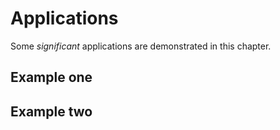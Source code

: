 # Applications {#chapter4}

Some _significant_ applications are demonstrated in this chapter.

## Example one

## Example two
